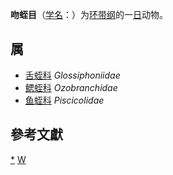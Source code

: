 {{Automatic taxobox
| taxon = Rhynchobdellida
| authority = Blanchard, 1893 
| image = CystobranchusRespiransRutilusRutilus.JPG
| image_caption = ''[[Cystobranchus_respirans|Cystobranchus respirans]]''
}}
'''吻蛭目'''（[[学名|学名]]：{{lang|la|''Rhynchobdellida''}}）为[[环带纲|环带纲]]的一[[日|日]]动物。

==属==
* [[舌蛭科|舌蛭科]] ''Glossiphoniidae''
* [[鳃蛭科|鳃蛭科]] ''Ozobranchidae''
* [[鱼蛭科|鱼蛭科]] ''Piscicolidae''

==參考文獻==
{{reflist}}

{{taxonbar}}

[[Category:_吻蛭目|*]]
[[Category:1893年描述的分类群|W]]